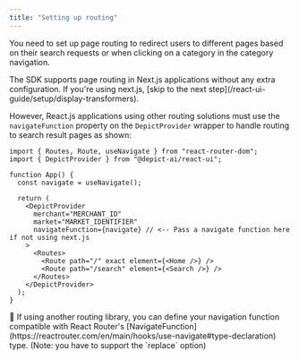 ```yaml
---
title: "Setting up routing"
---
```



You need to set up page routing to redirect users to different pages based on their search requests or when clicking on a category in the category navigation.

<Note>
    The SDK supports page routing in Next.js applications without any extra configuration. If you're using next.js, [skip to the next step](/react-ui-guide/setup/display-transformers).
</Note>

 However, React.js applications using other routing solutions must use the `navigateFunction` property on the `DepictProvider` wrapper to handle routing to search result pages as shown:

```tsx When using React Router
import { Routes, Route, useNavigate } from "react-router-dom";
import { DepictProvider } from "@depict-ai/react-ui";

function App() {
  const navigate = useNavigate();

  return (
    <DepictProvider
      merchant="MERCHANT_ID"
      market="MARKET_IDENTIFIER"
      navigateFunction={navigate} // <-- Pass a navigate function here if not using next.js
    >
      <Routes>
        <Route path="/" exact element={<Home />} />
        <Route path="/search" element={<Search />} />
      </Routes>
    </DepictProvider>
  );
}
```

<Note>
    📘 If using another routing library, you can define your navigation function compatible with React Router's [NavigateFunction](https://reactrouter.com/en/main/hooks/use-navigate#type-declaration) type. (Note: you have to support the `replace` option)
</Note>


